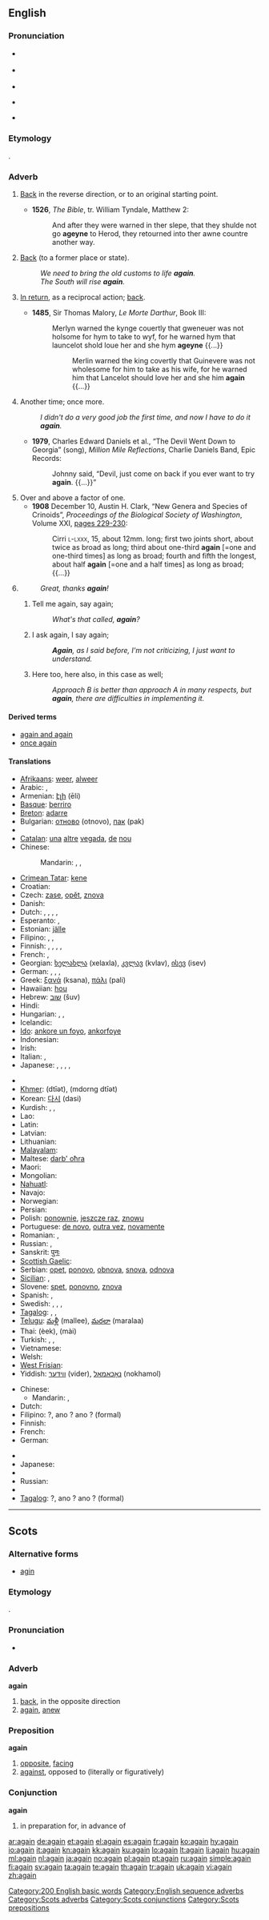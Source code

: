 {{wikipedia}}
==English==

{{rank|still|just|while|144|again|also|away|against}}

===Pronunciation===
* {{a|UK}} {{IPA|/əˈɡeɪn/|əˈɡɛn/}} {{SAMPA|/@"geIn/}}
* {{a|US}} {{IPA|/əˈgɛn/}} {{SAMPA|/@"gEn/}}
* {{audio|en-us-again.ogg|Audio (US)}}
* {{audio|En-uk-again.ogg|Audio (UK)}}
*: {{rhymes|eɪn}}
* {{hyphenation|a|gain}}

===Etymology===
{{etyl|ang|en}} {{term|ongean|onġēan|lang=ang}}.

===Adverb===
{{en-adv|-}}

# {{obsolete}} [[back|Back]] in the reverse direction, or to an original starting point. {{defdate|10th-18th c.}}
#*'''1526''', ''The Bible'', tr. William Tyndale, Matthew 2:
#*:And after they were warned in ther slepe, that they shulde not go '''ageyne''' to Herod, they retourned into ther awne countre another way.
# [[back|Back]] (to a former place or state). {{defdate|from 11th c.}}
#: ''We need to bring the old customs to life '''again'''.''
#: ''The South will rise '''again'''.''
# {{obsolete}} [[in return|In return]], as a reciprocal action; [[back]]. {{defdate|13th-19th c.}}
#* '''1485''', Sir Thomas Malory, ''Le Morte Darthur'', Book III:
#*: Merlyn warned the kynge couertly that gweneuer was not holsome for hym to take to wyf, for he warned hym that launcelot shold loue her and she hym '''ageyne''' {{...}}
#*:: Merlin warned the king covertly that Guinevere was not wholesome for him to take as his wife, for he warned him that Lancelot should love her and she him '''again''' {{...}}
# Another time; once more. {{defdate|from 14th c.}}
#: ''I didn't do a very good job the first time, and now I have to do it '''again'''.''
#* '''1979''', Charles Edward Daniels et al., “The Devil Went Down to Georgia” (song), ''Million Mile Reflections'', Charlie Daniels Band, Epic Records:
#*: Johnny said, “Devil, just come on back if you ever want to try '''again'''. {{...}}”
# Over and above a factor of one. {{defdate|from 16th c.}}
#* '''1908''' December 10, Austin H. Clark, “New Genera and Species of Crinoids”, ''Proceedings of the Biological Society of Washington'', Volume XXI, [http://books.google.com/books?id=uc7RAAAAMAAJ&pg=PA229&dq=again pages 229-230]:
#*: Cirri <span style="font-variant:small-caps">l-lxxx</span>, 15, about 12mm. long; first two joints short, about twice as broad as long; third about one-third '''again''' [=one and one-third times] as long as broad; fourth and fifth the longest, about half '''again''' [=one and a half times] as long as broad; {{...}}
# {{non-gloss definition|Used metalinguistically, with the repetition being in the discussion, or in the linguistic or pragmatic context of the discussion, rather than in the subject of discussion.}} {{defdate|from 16th c.}}
#: ''Great, thanks '''again'''!''
## Tell me again, say again; {{non-gloss definition|used in asking a question to which one may have already received the answer, but cannot remember it.}}
##: ''What's that called, '''again'''?''
## I ask again, I say again; {{non-gloss definition|used in repeating a question or statement.}}
##: '''''Again''', as I said before, I'm not criticizing, I just want to understand.''
## Here too, here also, in this case as well; {{non-gloss definition|used in applying a previously made point to a new instance; sometimes preceded by "here".}}
##: ''Approach B is better than approach A in many respects, but '''again''', there are difficulties in implementing it.''

====Derived terms====
* [[again and again]]
* [[once again]]

====Translations====
{{trans-top|another time}}
* [[Afrikaans]]: [[weer]], [[alweer]]
* Arabic: {{t-|ar|مرة أخرى|f|tr=márra(tan) 'úkhra}},  {{t|ar|كرة أخرى|f|tr=kárra(tan) 'úkhra}} {{adverbial accusative used}}
* Armenian: [[էլի]] (ēli)
* [[Basque]]: [[berriro]]
* [[Breton]]: [[adarre]]
* Bulgarian: [[отново]] (otnovo), [[пак]] (pak)
* {{trreq|Burmese}}
* [[Catalan]]: [[una]] [[altre]] [[vegada]], [[de]] [[nou]]
* Chinese:
*: Mandarin: {{t-|cmn|再|tr=zài|sc=Hani}} {{qualifier|of future events}},  {{t-|cmn|又|tr=yòu|sc=Hani}} {{qualifier|of past events}},  {{t-|cmn|遍|alt=再...一遍|tr=zai4... yíbiàn|sc=Hani}} {{qualifier|once again}}
* [[Crimean Tatar]]: [[kene]]
* Croatian: {{t-|hr|opet}}
* Czech: [[zase]], [[opět]], [[znova]]
* Danish: {{t+|da|igen}}
* Dutch: {{t+|nl|opnieuw}}, {{t+|nl|nogmaals}}, {{t+|nl|weer}}, {{t+|nl|alweer}}, {{t-|nl|wederom}}
* Esperanto: {{t-|eo|denove|xs=Esperanto}}, {{t-|eo|ree|xs=Esperanto}}
* Estonian: [[jälle]]
* Filipino: {{tø|fil|muli|xs=Filipino}}, {{tø|fil|nanaman|xs=Filipino}}, {{tø|fil|ulit|xs=Filipino}}
* Finnish: {{t+|fi|taas}}, {{t+|fi|uudelleen}}, {{t+|fi|jälleen}}, {{t-|fi|toistamiseen}}, {{t-|fi|vielä kerran}}
* French: {{t+|fr|de nouveau}}, {{t+|fr|encore}}
* Georgian: [[ხელახლა]] (xelaxla), [[კვლავ]] (kvlav), [[ისევ]] (isev)
* German: {{t+|de|erneut}}, {{t-|de|noch einmal}}, {{t+|de|nochmal}}, {{t+|de|wieder}}
* Greek: [[ξανά]] (ksana), [[πάλι]] (pali)
* Hawaiian: [[hou]]
* Hebrew: [[שוב]] (šuv)
* Hindi: {{t-|hi|फिर|xs=Hindi}}
* Hungarian: {{t+|hu|újra}}, {{t+|hu|megint}}, {{t+|hu|ismét}}
* Icelandic: {{t+|is|aftur}}
* [[Ido]]: [[ankore un foyo]], [[ankorfoye]]
* Indonesian: {{t-|id|lagi|xs=Indonesian}}
* Irish: {{t+|ga|arís|xs=Irish}}
* Italian: {{t-|it|di nuovo}}, {{t+|it|ancora}}
* Japanese: {{t+|ja|又}}, {{t-|ja|また|tr=mata}},  {{t-|ja|再び|tr=ふたたび, futatabi}},  {{t|ja|もう一度|tr=mō ichido}},  {{t|ja|あらためて|tr=aratamete}}
{{trans-mid}}
* {{trreq|Kannada}}
* [[Khmer]]: {{Khmr|[[ទៀត]]}} (dtīət), {{Khmr|[[ម្ដងទៀត]]}} (mdorng dtīət)
* Korean: [[다시]] (dasi)
* Kurdish: {{ku-Arab|[[دیسان]]}}, {{ku-Arab|[[هه‌مدیس]]}}, {{ku-Arab|[[دوباره‌]]}}
* Lao: {{t-|lo|ອີກ|tr='iik|sc=Laoo|xs=Lao}}
* Latin: {{t-|la|denuo}}
* Latvian: {{t-|lv|pret|xs=Latvian}}
* Lithuanian: {{t+|lt|vėl|xs=Lithuanian}}
* [[Malayalam]]: {{t|ml|വീണ്ടും|sc=Mlym|xs=Malayalam}}
* Maltese: [[darb' oħra]]
* Maori: {{t-|mi|anō|xs=Maori}}
* Mongolian: {{t|mn|дахин|tr=dahin|sc=Cyrl|xs=Mongolian}}
* [[Nahuatl]]: {{t-|nah|occeppa|xs=Nahuatl}}
* Navajo: {{tø|nv|nááná}}
* Norwegian: {{t+|no|igjen}}
* Persian: {{fa-Arab|[[دگربار]]}}
* Polish: [[ponownie]], [[jeszcze raz]], [[znowu]]
* Portuguese: [[de novo]], [[outra vez]], [[novamente]]
* Romanian: {{t-|ro|iarăşi}}, {{t-|ro|din nou}}
* Russian: {{t+|ru|опять|tr=opját’}}, {{t+|ru|снова|tr=snóva}}
* Sanskrit: [[पुनः]]
* [[Scottish Gaelic]]: {{t|gd|a-rithist|xs=Scottish Gaelic}}
* Serbian: [[opet]], [[ponovo]], [[obnova]], [[snova]], [[odnova]]
* [[Sicilian]]: {{t+|scn|arreri|xs=Sicilian}},  {{t+|scn|arrè|xs=Sicilian}}
* Slovene: [[spet]], [[ponovno]], [[znova]]
* Spanish: {{t-|es|otra vez}}, {{t+|es|de nuevo}}
* Swedish: {{t+|sv|igen}}, {{t|sv|ånyo}}, {{t|sv|åter}}, {{t|sv|på nytt}}
* [[Tagalog]]: {{t-|tl|muli|xs=Tagalog}}, {{t|tl|nanaman|xs=Tagalog}}, {{t|tl|ulit|xs=Tagalog}}
* [[Telugu]]: [[మళ్లీ]] (mallee), [[మరలా]] (maralaa)
* Thai: {{Thai|[[อีก]]}} (èek), {{Thai|[[ใหม่]]}} (mài)
* Turkish: {{t+|tr|yeniden}}, {{t+|tr|tekrar}}, {{t+|tr|gene}}
* Vietnamese: {{t+|vi|lại|xs=Vietnamese}}
* Welsh: {{t-|cy|eto|xs=Welsh}}
* [[West Frisian]]: {{t-|fy|wer|xs=West Frisian}}
* Yiddish: [[ווידער]] (vider), [[נאָכאַמאָל]] (nokhamol)
{{trans-bottom}}

{{trans-top|used in a question to ask something one has forgotten}}
* Chinese:
** Mandarin: {{t-|cmn|來著|sc=Hani}}, {{t-|cmn|来着|tr=láizhe|sc=Hani}}
* Dutch: {{t|nl|ook al weer}}
* Filipino: {{tø|fil|ano|xs=Filipino}}?, ano {{tø|fil|ulit|xs=Filipino}}? ano {{tø|fil|po|xs=Filipino}}? (formal)
* Finnish: {{t+|fi|taas}}
* French: {{t+|fr|déjà}}
* German: {{t+|de|nochmal}}
{{trans-mid}}
* {{trreq|Hungarian}}
* Japanese: {{t-|ja|って|tr=...tte}} {{qualifier|verbs in past tense, present meaning}}
* {{trreq|Portuguese}}
* Russian: {{t-|ru|говорите|tr=govorít'e}}
* {{trreq|Spanish}}
* [[Tagalog]]: {{t+|tl|ano|xs=Tagalog}}?, ano {{t|tl|ulit|xs=Tagalog}}? ano {{t-|tl|po|xs=Tagalog}}? (formal)
{{trans-bottom}}

[[Category:200 English basic words]]
[[Category:English sequence adverbs]]
----

==Scots==

===Alternative forms===
* [[agin]]

===Etymology===
{{etyl|ang|sco}} {{term|ongean|onġēan}}.

===Pronunciation===
* {{IPA|/əˈgen/|/əˈgɛn/|lang=sco}}

===Adverb===
'''again'''

# [[back]], in the opposite direction
# [[#English|again]], [[anew]]

===Preposition===
'''again'''

# [[opposite]], [[facing]]
# [[against]], opposed to (literally or figuratively)

===Conjunction===
'''again'''

# in preparation for, in advance of

[[Category:Scots adverbs]]
[[Category:Scots conjunctions]]
[[Category:Scots prepositions]]

[[ar:again]]
[[de:again]]
[[et:again]]
[[el:again]]
[[es:again]]
[[fr:again]]
[[ko:again]]
[[hy:again]]
[[io:again]]
[[it:again]]
[[kn:again]]
[[kk:again]]
[[ku:again]]
[[lo:again]]
[[lt:again]]
[[li:again]]
[[hu:again]]
[[ml:again]]
[[nl:again]]
[[ja:again]]
[[no:again]]
[[pl:again]]
[[pt:again]]
[[ru:again]]
[[simple:again]]
[[fi:again]]
[[sv:again]]
[[ta:again]]
[[te:again]]
[[th:again]]
[[tr:again]]
[[uk:again]]
[[vi:again]]
[[zh:again]]